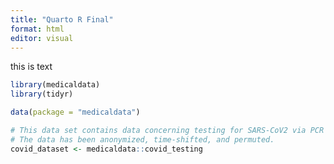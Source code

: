 ```yaml
---
title: "Quarto R Final"
format: html
editor: visual
---
```


this is text



```r
library(medicaldata)
library(tidyr)

data(package = "medicaldata")

# This data set contains data concerning testing for SARS-CoV2 via PCR as well as associated metadata.
# The data has been anonymized, time-shifted, and permuted.
covid_dataset <- medicaldata::covid_testing
```

